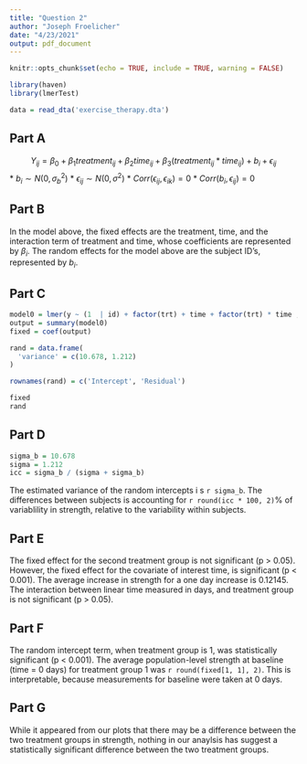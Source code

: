 ---
title: "Question 2"
author: "Joseph Froelicher"
date: "4/23/2021"
output: pdf_document
---

```{r setup, echo = FALSE, include = FALSE}
knitr::opts_chunk$set(echo = TRUE, include = TRUE, warning = FALSE)

library(haven)
library(lmerTest)

data = read_dta('exercise_therapy.dta')

```

## Part A
$$ Y_{ij} = \beta_0 + \beta_1treatment_{ij} + \beta_2time_{ij} + \beta_3(treatment_{ij}*time_{ij}) + b_i + \epsilon_{ij} $$
* $b_i \sim N(0, \sigma_b^2)$\newline
* $\epsilon_{ij} \sim N(0, \sigma^2)$\newline
* $Corr(\epsilon_{ij}, \epsilon_{ik}) = 0$\newline
* $Corr(b_i, \epsilon_{ij}) = 0$\newline

## Part B
In the model above, the fixed effects are the treatment, time, and the interaction term of treatment and time, whose coefficients are represented by $\beta_i$. The random effects for the model above are the subject ID's, represented by $b_i$.

## Part C
```{r c}
model0 = lmer(y ~ (1  | id) + factor(trt) + time + factor(trt) * time , data = data)
output = summary(model0)
fixed = coef(output)

rand = data.frame(
  'variance' = c(10.678, 1.212)
)

rownames(rand) = c('Intercept', 'Residual')

fixed
rand

```

## Part D
```{r d}
sigma_b = 10.678
sigma = 1.212
icc = sigma_b / (sigma + sigma_b)

```

The estimated variance of the random intercepts i s `r sigma_b`. The differences between subjects is accounting for `r round(icc * 100, 2)`% of variablility in strength, relative to the variability within subjects.

## Part E
The fixed effect for the second treatment group is not significant (p > 0.05). However, the fixed effect for the covariate of interest time, is significant (p < 0.001). The average increase in strength for a one day increase is 0.12145. The interaction between linear time measured in days, and treatment group is not significant (p > 0.05).

## Part F
The random intercept term, when treatment group is 1, was statistically significant (p < 0.001). The average population-level strength at baseline (time = 0 days) for treatment group 1 was `r round(fixed[1, 1], 2)`. This is interpretable, because measurements for baseline were taken at 0 days.

## Part G
While it appeared from our plots that there may be a difference between the two treatment groups in strength, nothing in our anaylsis has suggest a statistically significant difference between the two treatment groups.
